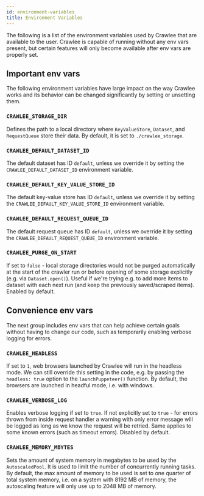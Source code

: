 ```yaml
---
id: environment-variables
title: Environment Variables
---
```



The following is a list of the environment variables used by Crawlee that are available to the user.
Crawlee is capable of running without any env vars present, but certain features will only become available
after env vars are properly set.

## Important env vars

The following environment variables have large impact on the way Crawlee works and its behavior
can be changed significantly by setting or unsetting them.

### `CRAWLEE_STORAGE_DIR`

Defines the path to a local directory where <ApiLink to="core/class/KeyValueStore">`KeyValueStore`</ApiLink>, <ApiLink to="core/class/Dataset">`Dataset`</ApiLink>, and <ApiLink to="core/class/RequestQueue">`RequestQueue`</ApiLink> store their data. By default, it is set to `./crawlee_storage`.

### `CRAWLEE_DEFAULT_DATASET_ID`

The default dataset has ID `default`, unless we override it by setting the `CRAWLEE_DEFAULT_DATASET_ID` environment variable.

### `CRAWLEE_DEFAULT_KEY_VALUE_STORE_ID`

The default key-value store has ID `default`, unless we override it by setting the `CRAWLEE_DEFAULT_KEY_VALUE_STORE_ID` environment variable.

### `CRAWLEE_DEFAULT_REQUEST_QUEUE_ID`

The default request queue has ID `default`, unless we override it by setting the `CRAWLEE_DEFAULT_REQUEST_QUEUE_ID` environment variable.

### `CRAWLEE_PURGE_ON_START`

If set to `false` - local storage directories would not be purged automatically at the start of the crawler run or before opening of some storage explicitly (e.g. via `Dataset.open()`). Useful if we're trying e.g. to add more items to dataset with each next run (and keep the previously saved/scraped items). Enabled by default.

## Convenience env vars

The next group includes env vars that can help achieve certain goals without having to change
our code, such as temporarily enabling verbose logging for errors.

### `CRAWLEE_HEADLESS`

If set to `1`, web browsers launched by Crawlee will run in the headless mode. We can still override
this setting in the code, e.g. by passing the `headless: true` option to the <ApiLink to="puppeteer-crawler/function/launchPuppeteer">`launchPuppeteer()`</ApiLink> function. By default, the browsers
are launched in headful mode, i.e. with windows.

### `CRAWLEE_VERBOSE_LOG`

Enables verbose logging if set to `true`. If not explicitly set to `true` - for errors thrown from inside request handler a warning with only error message will be logged as long as we know the request will be retried. Same applies to some known errors (such as timeout errors). Disabled by default.

### `CRAWLEE_MEMORY_MBYTES`

Sets the amount of system memory in megabytes to be used by the <ApiLink to="core/class/AutoscaledPool">`AutoscaledPool`</ApiLink>.
It is used to limit the number of concurrently running tasks. By default, the max amount of memory
to be used is set to one quarter of total system memory, i.e. on a system with 8192 MB of memory,
the autoscaling feature will only use up to 2048 MB of memory.

